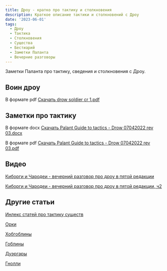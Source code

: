 ```yaml
---
title: Дроу - кратко про тактику и столкновения
description: Краткое описание тактики и столкновений с Дроу
date: '2023-06-01'
tags:
  - Дроу
  - Тактика
  - Столкновения
  - Существа
  - Бестиарий
  - Заметки Паланта
  - Вечерние разговоры
---
```


Заметки Паланта про тактику, сведения и столкновения с Дроу.

## Воин дроу

В формате pdf [Скачать drow soldier cr 1.pdf](/files/downloads/drow%20soldier%20cr%201.pdf)

## Заметки про тактику

В формате docx [Скачать Palant Guide to tactics - Drow 07042022 rev 03.docx](/files/downloads/PALANT%20GUIDE%20TO%20TACTICS%20-%20DROW%2007042022%20rev03.docx)

В формате pdf [Скачать Palant Guide to tactics - Drow 07042022 rev 03.pdf](/files/downloads/PALANT%20GUIDE%20TO%20TACTICS%20-%20DROW%2007042022%20rev03.pdf)

## Видео

[Киборги и Чародеи - вечерний разговор про дроу в пятой редакции](https://www.youtube.com/live/iIG2RiAxPZY?feature=share)

[Киборги и Чародеи - вечерний разговор про дроу в пятой редакции, ч2](https://www.youtube.com/live/VuN_zadwHts?feature=share)

## Другие статьи

[Инлекс статей про тактику существ](https://cyborgsandmages.com/posts/articles/bestiary-tactics-index.mdx)

[Орки](https://cyborgsandmages.com/posts/articles/orcs-tactics-lore-encounters)

[Хобгоблины](https://cyborgsandmages.com/posts/articles/hobgoblins)

[Гоблины](https://cyborgsandmages.com/posts/articles/goblins-tactics-lore-encounters)

[Дуэргары](https://cyborgsandmages.com/posts/articles/duergars-tactics-lore-encounters)

[Гнолли](https://cyborgsandmages.com/posts/articles/gnolls-tactics-lore-encounters)
